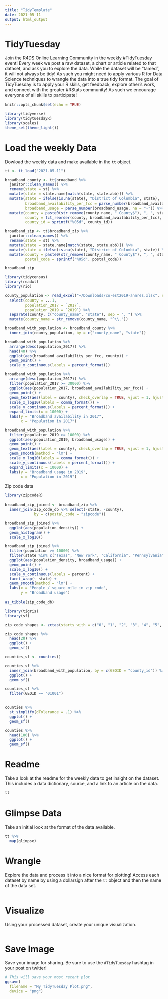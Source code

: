 ```yaml
---
title: "TidyTemplate"
date: 2021-05-11
output: html_output
---
```


# TidyTuesday

Join the R4DS Online Learning Community in the weekly #TidyTuesday event!
Every week we post a raw dataset, a chart or article related to that dataset, and ask you to explore the data.
While the dataset will be “tamed”, it will not always be tidy! As such you might need to apply various R for Data Science techniques to wrangle the data into a true tidy format.
The goal of TidyTuesday is to apply your R skills, get feedback, explore other’s work, and connect with the greater #RStats community!
As such we encourage everyone of all skills to participate!

```r

knitr::opts_chunk$set(echo = TRUE)

library(tidyverse)
library(tidytuesdayR)
library(scales)
theme_set(theme_light())

```

# Load the weekly Data

Dowload the weekly data and make available in the `tt` object.

```r

tt <- tt_load("2021-05-11")

broadband_county <- tt$broadband %>%
  janitor::clean_names() %>%
  rename(state = st) %>%
  mutate(state = state.name[match(state, state.abb)]) %>%
  mutate(state = ifelse(is.na(state), "District of Columbia", state),
         broadband_availability_per_fcc = parse_number(broadband_availability_per_fcc, na = "-"),
         broadband_usage = parse_number(broadband_usage, na = "-")) %>%
  mutate(county = paste0(str_remove(county_name, " County$"), ", ", state),
         county = fct_reorder(county, broadband_availability_per_fcc),
         county_id = sprintf("%05d", county_id))

broadband_zip <- tt$broadband_zip %>%
  janitor::clean_names() %>%
  rename(state = st) %>%
  mutate(state = state.name[match(state, state.abb)]) %>%
  mutate(state = ifelse(is.na(state), "District of Columbia", state)) %>%
  mutate(county = paste0(str_remove(county_name, " County$"), ", ", state),
         postal_code = sprintf("%05d", postal_code))

broadband_zip
```

```r
library(tidycensus)
library(readxl)
library(rio)

county_population <- read_excel("~/Downloads/co-est2019-annres.xlsx", skip = 3) %>%
  select(county = ...1,
         population_2017 = `2017`,
         population_2019 = `2019`) %>%
  separate(county, c("county_name", "state"), sep = ", ") %>%
  mutate(county_name = str_remove(county_name, "^\\."))

broadband_with_population <- broadband_county %>%
  inner_join(county_population, by = c("county_name", "state"))

broadband_with_population %>%
  arrange(desc(population_2017)) %>%
  head(40) %>%
  ggplot(aes(broadband_availability_per_fcc, county)) +
  geom_point() +
  scale_x_continuous(labels = percent_format())

broadband_with_population %>%
  arrange(desc(population_2017)) %>%
  filter(population_2017 >= 30000) %>%
  ggplot(aes(population_2017, broadband_availability_per_fcc)) +
  geom_point() +
  geom_text(aes(label = county), check_overlap = TRUE, vjust = 1, hjust = 1) +
  scale_x_log10(labels = comma_format()) +
  scale_y_continuous(labels = percent_format()) +
  expand_limits(x = 10000) +
  labs(y = "Broadband availability in 2017",
       x = "Population in 2017")

broadband_with_population %>%
  filter(population_2019 >= 10000) %>%
  ggplot(aes(population_2019, broadband_usage)) +
  geom_point() +
  geom_text(aes(label = county), check_overlap = TRUE, vjust = 1, hjust = 1) +
  geom_smooth(method = "lm") +
  scale_x_log10(labels = comma_format()) +
  scale_y_continuous(labels = percent_format()) +
  expand_limits(x = 10000) +
  labs(y = "Broadband usage in 2019",
       x = "Population in 2019")
```

Zip code data

```r
library(zipcodeR)

broadband_zip_joined <- broadband_zip %>%
  inner_join(zip_code_db %>% select(-state, -county),
             by = c(postal_code = "zipcode"))

broadband_zip_joined %>%
  ggplot(aes(population_density)) +
  geom_histogram() +
  scale_x_log10()

broadband_zip_joined %>%
  filter(population >= 10000) %>%
  filter(state %in% c("Texas", "New York", "California", "Pennsylvania")) %>%
  ggplot(aes(population_density, broadband_usage)) +
  geom_point() +
  scale_x_log10() +
  scale_y_continuous(labels = percent) +
  facet_wrap(~ state) +
  geom_smooth(method = "lm") +
  labs(x = "People / square mile in zip code",
       y = "Broadband usage")

as_tibble(zip_code_db)
```

```r
library(tigris)
library(sf)

zip_code_shapes <- zctas(starts_with = c("0", "1", "2", "3", "4", "5", "6", "7", "8", "9"))

zip_code_shapes %>%
  head(20) %>%
  ggplot() +
  geom_sf()

counties_sf <- counties()

counties_sf %>%
  inner_join(broadband_with_population, by = c(GEOID = "county_id")) %>%
  ggplot() +
  geom_sf()

counties_sf %>%
  filter(GEOID == "01001")


counties %>%
  st_simplify(dTolerance = .1) %>%
  ggplot() +
  geom_sf()

counties %>%
  head(100) %>%
  ggplot() +
  geom_sf()
```

# Readme

Take a look at the readme for the weekly data to get insight on the dataset.
This includes a data dictionary, source, and a link to an article on the data.

```r

tt

```


# Glimpse Data

Take an initial look at the format of the data available.

```r

tt %>% 
  map(glimpse)

```

# Wrangle

Explore the data and process it into a nice format for plotting! Access each dataset by name by using a dollarsign after the `tt` object and then the name of the data set.

```r



```


# Visualize

Using your processed dataset, create your unique visualization.

```r


  
```

# Save Image

Save your image for sharing. Be sure to use the `#TidyTuesday` hashtag in your post on twitter! 

```r

# This will save your most recent plot
ggsave(
  filename = "My TidyTuesday Plot.png",
  device = "png")

```

